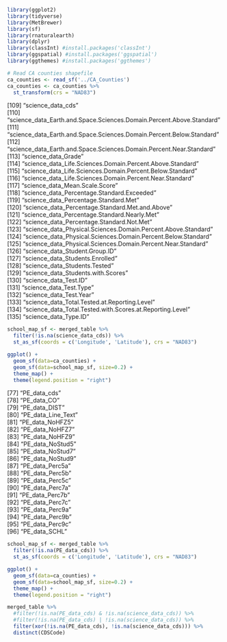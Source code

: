 ```r
library(ggplot2)
library(tidyverse)
library(MetBrewer)
library(sf)
library(rnaturalearth)
library(dplyr)
library(classInt) #install.packages('classInt')
library(ggspatial) #install.packages('ggspatial')
library(ggthemes) #install.packages('ggthemes')

```

```r
# Read CA counties shapefile
ca_counties <- read_sf('../CA_Counties')
ca_counties <- ca_counties %>%
  st_transform(crs = "NAD83")
```
[109] "science_data_cds"                                                   
[110] "science_data_Earth.and.Space.Sciences.Domain.Percent.Above.Standard"
[111] "science_data_Earth.and.Space.Sciences.Domain.Percent.Below.Standard"
[112] "science_data_Earth.and.Space.Sciences.Domain.Percent.Near.Standard" 
[113] "science_data_Grade"                                                 
[114] "science_data_Life.Sciences.Domain.Percent.Above.Standard"           
[115] "science_data_Life.Sciences.Domain.Percent.Below.Standard"           
[116] "science_data_Life.Sciences.Domain.Percent.Near.Standard"            
[117] "science_data_Mean.Scale.Score"                                      
[118] "science_data_Percentage.Standard.Exceeded"                          
[119] "science_data_Percentage.Standard.Met"                               
[120] "science_data_Percentage.Standard.Met.and.Above"                     
[121] "science_data_Percentage.Standard.Nearly.Met"                        
[122] "science_data_Percentage.Standard.Not.Met"                           
[123] "science_data_Physical.Sciences.Domain.Percent.Above.Standard"       
[124] "science_data_Physical.Sciences.Domain.Percent.Below.Standard"       
[125] "science_data_Physical.Sciences.Domain.Percent.Near.Standard"        
[126] "science_data_Student.Group.ID"                                      
[127] "science_data_Students.Enrolled"                                     
[128] "science_data_Students.Tested"                                       
[129] "science_data_Students.with.Scores"                                  
[130] "science_data_Test.ID"                                               
[131] "science_data_Test.Type"                                             
[132] "science_data_Test.Year"                                             
[133] "science_data_Total.Tested.at.Reporting.Level"                       
[134] "science_data_Total.Tested.with.Scores.at.Reporting.Level"           
[135] "science_data_Type.ID"

```r
school_map_sf <- merged_table %>%
  filter(!is.na(science_data_cds)) %>%
  st_as_sf(coords = c('Longitude', 'Latitude'), crs = "NAD83")

ggplot() + 
  geom_sf(data=ca_counties) +
  geom_sf(data=school_map_sf, size=0.2) +
  theme_map() + 
  theme(legend.position = "right") 
```

 [77] "PE_data_cds"                                                        
 [78] "PE_data_CO"                                                         
 [79] "PE_data_DIST"                                                       
 [80] "PE_data_Line_Text"                                                  
 [81] "PE_data_NoHFZ5"                                                     
 [82] "PE_data_NoHFZ7"                                                     
 [83] "PE_data_NoHFZ9"                                                     
 [84] "PE_data_NoStud5"                                                    
 [85] "PE_data_NoStud7"                                                    
 [86] "PE_data_NoStud9"                                                    
 [87] "PE_data_Perc5a"                                                     
 [88] "PE_data_Perc5b"                                                     
 [89] "PE_data_Perc5c"                                                     
 [90] "PE_data_Perc7a"                                                     
 [91] "PE_data_Perc7b"                                                     
 [92] "PE_data_Perc7c"                                                     
 [93] "PE_data_Perc9a"                                                     
 [94] "PE_data_Perc9b"                                                     
 [95] "PE_data_Perc9c"                                                     
 [96] "PE_data_SCHL"
```r
school_map_sf <- merged_table %>%
  filter(!is.na(PE_data_cds)) %>%
  st_as_sf(coords = c('Longitude', 'Latitude'), crs = "NAD83")

ggplot() + 
  geom_sf(data=ca_counties) +
  geom_sf(data=school_map_sf, size=0.2) +
  theme_map() + 
  theme(legend.position = "right") 
```

```r
merged_table %>%
  #filter(!is.na(PE_data_cds) & !is.na(science_data_cds)) %>%
  #filter(!is.na(PE_data_cds) | !is.na(science_data_cds)) %>%
  filter(xor(!is.na(PE_data_cds), !is.na(science_data_cds))) %>%
  distinct(CDSCode)
```

